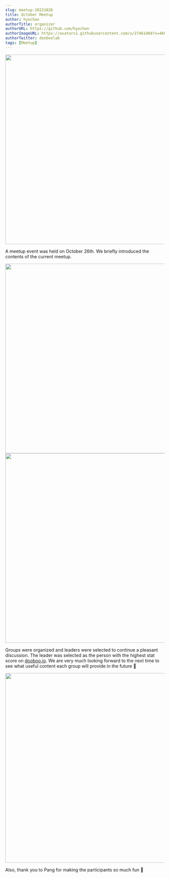 ```yaml
---
slug: meetup-20221026
title: October Meetup
author: hyochan
authorTitle: organizer
authorURL: https://github.com/hyochan
authorImageURL: https://avatars1.githubusercontent.com/u/27461460?s=460&u=b5860875e26d33fd70fd210f4ea74f81cdf9d99b&v=4
authorTwitter: dooboolab
tags: [Meetup]
---
```



<img src="https://user-images.githubusercontent.com/27461460/198086669-908514bb-3f53-4c30-a8a7-6e7f2315c0fd.jpeg" width="600"/>

A meetup event was held on October 26th. We briefly introduced the contents of the current meetup.

<img src="https://user-images.githubusercontent.com/27461460/198086670-925d4fa1-6282-44d2-aa38-98f1b40262a3.jpeg" width="600"/>

<img src="https://user-images.githubusercontent.com/27461460/198086674-44aa40f2-42a0-4318-97bf-321a05ddcf98.jpeg" width="600" />

Groups were organized and leaders were selected to continue a pleasant discussion. The leader was selected as the person with the highest stat score on [dooboo.io](https://dooboo.io). We are very much looking forward to the next time to see what useful content each group will provide in the future 🙂

<img src="https://user-images.githubusercontent.com/27461460/198088266-5ee23468-0623-4dcb-9d35-af4565479c43.jpeg" width="600" />

Also, thank you to Pang for making the participants so much fun 🙏

<AdFitMobileBanner
  unit="DAN-ToBFS44DTfrAHzOv"
  className="adfit-middle-mobile-2022-10-26"
/>
